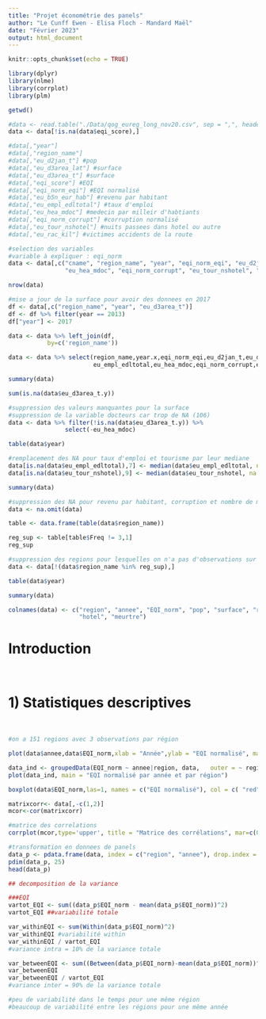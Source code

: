 ```yaml
---
title: "Projet économétrie des panels"
author: "Le Cunff Ewen - Elisa Floch - Mandard Maël"
date: "Février 2023"
output: html_document
---
```


```r
knitr::opts_chunk$set(echo = TRUE)

library(dplyr)
library(nlme)
library(corrplot)
library(plm)
```


```r

getwd()

#data <- read.table("./Data/qog_eureg_long_nov20.csv", sep = ",", header = TRUE)
data <- data[!is.na(data$eqi_score),]

#data[,"year"]
#data[,"region_name"]
#data[,"eu_d2jan_t"] #pop
#data[,"eu_d3area_lat"] #surface
#data[,"eu_d3area_t"] #surface
#data[,"eqi_score"] #EQI
#data[,"eqi_norm_eqi"] #EQI normalisé
#data[,"eu_b5n_eur_hab"] #revenu par habitant
#data[,"eu_empl_edltotal"] #taux d'emploi
#data[,"eu_hea_mdoc"] #medecin par milleir d'habtiants
#data[,"eqi_norm_corrupt"] #corruption normalisé
#data[,"eu_tour_nshotel"] #nuits passees dans hotel ou autre
#data[,"eu_rac_kil"] #victimes accidents de la route

#selection des variables
#variable à expliquer : eqi_norm
data <- data[,c("cname", "region_name", "year", "eqi_norm_eqi", "eu_d2jan_t", "eu_d3area_t", "eu_b5n_eur_hab","eu_empl_edltotal",
                "eu_hea_mdoc", "eqi_norm_corrupt", "eu_tour_nshotel", "eu_rac_kil")]

nrow(data)

#mise a jour de la surface pour avoir des donnees en 2017
df <- data[,c("region_name", "year", "eu_d3area_t")]
df <- df %>% filter(year == 2013)
df["year"] <- 2017

data <- data %>% left_join(df, 
           by=c('region_name'))

data <- data %>% select(region_name,year.x,eqi_norm_eqi,eu_d2jan_t,eu_d3area_t.y,eu_b5n_eur_hab,
                        eu_empl_edltotal,eu_hea_mdoc,eqi_norm_corrupt,eu_tour_nshotel,eu_rac_kil)

summary(data)

sum(is.na(data$eu_d3area_t.y))

#suppression des valeurs manquantes pour la surface
#suppression de la variable docteurs car trop de NA (106)
data <- data %>% filter(!is.na(data$eu_d3area_t.y)) %>%
                select(-eu_hea_mdoc)

table(data$year)

#remplacement des NA pour taux d'emploi et tourisme par leur mediane
data[is.na(data$eu_empl_edltotal),7] <- median(data$eu_empl_edltotal, na.rm = T)
data[is.na(data$eu_tour_nshotel),9] <- median(data$eu_tour_nshotel, na.rm = T)

summary(data)

#suppression des NA pour revenu par habitant, corruption et nombre de morts
data <- na.omit(data)

table <- data.frame(table(data$region_name))

reg_sup <- table[table$Freq != 3,1]
reg_sup

#suppression des regions pour lesquelles on n'a pas d'observations sur les 3 années
data <- data[!(data$region_name %in% reg_sup),]

table(data$year)

summary(data)

colnames(data) <- c("region", "annee", "EQI_norm", "pop", "surface", "revenu", "emploi", "corr_norm",
                    "hotel", "meurtre")

```

# **Introduction**
</br>


# **1) Statistiques descriptives**
</br>

```r
#on a 151 regions avec 3 observations par région

plot(data$annee,data$EQI_norm,xlab = "Année",ylab = "EQI normalisé", main = "EQI normalisé par année")
```


```r
data_ind <- groupedData(EQI_norm ~ annee|region, data,   outer = ~ region)
plot(data_ind, main = "EQI normalisé par année et par région")
```

```r
boxplot(data$EQI_norm,las=1, names = c("EQI normalisé"), col = c( "red"), main = "Distribution de l'EQI normalisé")
```



```r
matrixcorr<- data[,-c(1,2)]
mcor<-cor(matrixcorr)

#matrice des correlations
corrplot(mcor,type='upper', title = "Matrice des corrélations", mar=c(0,0,1,0))
```


```r
#transformation en donnees de panels
data_p <- pdata.frame(data, index = c("region", "annee"), drop.index = TRUE, row.names = TRUE)
pdim(data_p, 25)
head(data_p)
```


```r
## decomposition de la variance 

###EQI
vartot_EQI <- sum((data_p$EQI_norm - mean(data_p$EQI_norm))^2)
vartot_EQI ##variabilité totale

var_withinEQI <- sum(Within(data_p$EQI_norm)^2)
var_withinEQI #variabilité within
var_withinEQI / vartot_EQI 
#variance intra = 10% de la variance totale

var_betweenEQI <- sum((Between(data_p$EQI_norm)-mean(data_p$EQI_norm))^2)
var_betweenEQI
var_betweenEQI / vartot_EQI
#variance inter = 90% de la variance totale

#peu de variabilité dans le temps pour une même région
#beaucoup de variabilité entre les régions pour une même année
```

